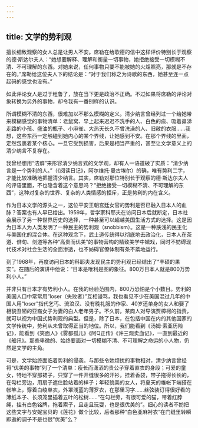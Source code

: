 ```yaml
---
---
---
```

title: 文学的势利观
---






擅长细致观察的女人总是让男人不安。席勒在给歌德的信中这样评价特别长于观察的德·斯达尔夫人：“她想要解释、理解和衡量一切事物，她拒绝接受一切模糊不清、不可理解的东西。对她来说，任何事物只要不能被她的火炬照亮，那就是不存在的。”席勒给这位夫人下的结论是：“对于我们称之为诗歌的东西，她甚至连一点起码的感觉也没有。”

如此评论女人是过于粗鲁了，放在当下更是政治不正确。不过如果将席勒的评论对象转换为另外的事物，却令我有一番别样的认识。

所谓模糊不清的东西，很难加以不那么模糊的定义。清少纳言曾经列过一个给她带来模糊感觉的事物清单：老鼠窝、早上起来迟迟不洗手的人、白色的痰、吸着鼻涕走路的小孩、盛油的瓶子、小麻雀、大热天长久不曾洗澡的人、旧敝的衣服……我想，这些东西一定触碰到她内心的某个界线，让她感到不安。在那个界线的里面，定然包裹着某个核心。一旦它受到损害，后果是相当严重的，甚至让文学意义上的清少纳言不复存在。

我曾经想用“洁癖”来形容清少纳言式的文学观，却有人一语道破了实质：“清少纳言是一个势利的人。”（《阅读日记》，阿尔维托·曼古埃尔）的确，唯有势利二字，才能比较准确地把握清少纳言。其实，席勒对那位特别长于观察的德·斯达尔夫人的评语里面，不也隐含着这个意思吗？“拒绝接受一切模糊不清、不可理解的东西”，这种对复杂的世界、复杂的人类情感的拒斥，正是势利的内在含义。

作为日本文学的源头之一，这位平安王朝宫廷女官的势利是否已融入日本人的血脉？答案也有人早已给出。1959年，哲学家科耶夫在访问日本后就断定，日本社会展示了另一种世界历史的选择，一种甚至可以超越美国生活方式的选择。这是因为日本人为人类发明了一种民主的势利观（snobbism）。这是一种肤浅的民主化与美国化的混合体。在这种观念下，武士道传统得以彻底地去政治化，日本人在茶道、俳句、剑道等各种“高贵而优美”的事物营构的精致美学中嬉戏，同时不妨碍现代技术对社会生活的全面渗透，也不妨碍官僚体制有条不紊地运行。

到了1968年，再度访问日本的科耶夫发现民主的势利观已经结出了“丰硕的果实”。在随后的演讲中他说：“日本是唯利是图的象征。800万日本人就是800万势利小人。”

并非只有日本才有势利小人。在我的经验范围内，800万恐怕是个小数目。势利的美国人口中常常用”loser（失败者）”互相谩骂，我也看见不少在美国混过几年的中国人用“loser”指代乞丐、流浪汉、没有晚礼服的作家、40岁还单身的女人和娶了相貌丑陋的亚裔女子为妻的白人老年男子。不久前，某商人对导演贾樟柯的指责，就可以视为中国式势利观的典型。但是，除了日本，在包括中国在内的其他国家的文学传统中，势利从未曾取得正当的地位。所以，我们能看到《汤姆·索亚历险记》，能看到《笑面人》《雾都孤儿》《阿Q正传》《许三观卖血记》，一直到最近的《船讯》。那些卑微的、始终要面对一切模糊不清、不可理解之命运的小人物，仍然是文学的主角。

可是，文学始终面临着势利的侵袭。与那些令她烦扰的事物相对，清少纳言曾经将“优美的事物”列了一个清单：瘦长而潇洒的贵公子穿着直衣的身段；可爱的童女，特地不穿那裙子，只穿了一件开缝很多的汗衫，挂着香袋，带子拖得长长的，在勾栏旁边，用扇子遮住脸站着的样子；年轻貌美的女人，将夏天的帷帐下端搭在帐竿上，穿着白绫单衣，外罩浅蓝的薄罗衣，在那里习字……丝弦装订得很好看的薄纸本子、长须笼里插着五叶的松树……“在勾栏旁，有很可爱的猫，带着红脖绳，挂有白色铭牌，拖着索子，且走且玩耍，也是很优美的”。细心的读者不妨把这些文字与安妮宝贝的《莲花》做个比较，后者那种“白色亚麻衬衣”在门缝里转瞬即逝的调子不是也很“优美”么？